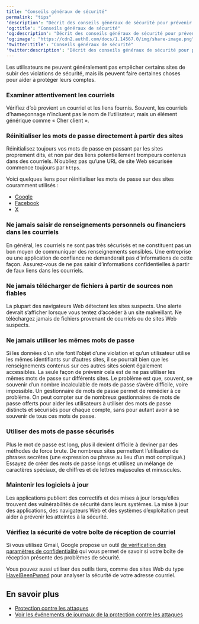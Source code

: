 ---
title: "Conseils généraux de sécurité"
permalink: "tips"
'description': "Décrit des conseils généraux de sécurité pour prévenir les failles de sécurité."
'og:title': "Conseils généraux de sécurité"
'og:description': "Décrit des conseils généraux de sécurité pour prévenir les failles de sécurité."
'og:image': "https://cdn2.auth0.com/docs/1.14567.0/img/share-image.png"
'twitter:title': "Conseils généraux de sécurité"
'twitter:description': "Décrit des conseils généraux de sécurité pour prévenir les failles de sécurité."
---

Les utilisateurs ne peuvent généralement pas empêcher certains sites de subir des violations de sécurité, mais ils peuvent faire certaines choses pour aider à protéger leurs comptes.

### Examiner attentivement les courriels

Vérifiez d’où provient un courriel et les liens fournis. Souvent, les courriels d’hameçonnage n’incluent pas le nom de l’utilisateur, mais un élément générique comme « Cher client ».

### Réinitialiser les mots de passe directement à partir des sites

Réinitialisez toujours vos mots de passe en passant par les sites proprement dits, et non par des liens potentiellement trompeurs contenus dans des courriels. N’oubliez pas qu’une URL de site Web sécurisée commence toujours par `https`.

Voici quelques liens pour réinitialiser les mots de passe sur des sites couramment utilisés :

* [Google](https://www.google.com/accounts/recovery/)
* [Facebook](https://www.facebook.com/settings)
* [X](https://x.com/settings/password)

### Ne jamais saisir de renseignements personnels ou financiers dans les courriels

En général, les courriels ne sont pas très sécurisés et ne constituent pas un bon moyen de communiquer des renseignements sensibles. Une entreprise ou une application de confiance ne demanderait pas d’informations de cette façon. Assurez-vous de ne pas saisir d’informations confidentielles à partir de faux liens dans les courriels.

### Ne jamais télécharger de fichiers à partir de sources non fiables

La plupart des navigateurs Web détectent les sites suspects. Une alerte devrait s’afficher lorsque vous tentez d’accéder à un site malveillant. Ne téléchargez jamais de fichiers provenant de courriels ou de sites Web suspects.

### Ne jamais utiliser les mêmes mots de passe

Si les données d’un site font l’objet d’une violation et qu’un utilisateur utilise les mêmes identifiants sur d’autres sites, il se pourrait bien que les renseignements contenus sur ces autres sites soient également accessibles. La seule façon de prévenir cela est de ne pas utiliser les mêmes mots de passe sur différents sites. Le problème est que, souvent, se souvenir d’un nombre incalculable de mots de passe s’avère difficile, voire impossible. Un gestionnaire de mots de passe permet de remédier à ce problème. On peut compter sur de nombreux gestionnaires de mots de passe offerts pour aider les utilisateurs à utiliser des mots de passe distincts et sécurisés pour chaque compte, sans pour autant avoir à se souvenir de tous ces mots de passe.

### Utiliser des mots de passe sécurisés

Plus le mot de passe est long, plus il devient difficile à deviner par des méthodes de force brute. De nombreux sites permettent l’utilisation de phrases secrètes (une expression ou phrase au lieu d’un mot compliqué.) Essayez de créer des mots de passe longs et utilisez un mélange de caractères spéciaux, de chiffres et de lettres majuscules et minuscules.

### Maintenir les logiciels à jour

Les applications publient des correctifs et des mises à jour lorsqu’elles trouvent des vulnérabilités de sécurité dans leurs systèmes. La mise à jour des applications, des navigateurs Web et des systèmes d’exploitation peut aider à prévenir les atteintes à la sécurité.

### Vérifiez la sécurité de votre boîte de réception de courriel

Si vous utilisez Gmail, Google propose un outil [de vérification des paramètres de confidentialité](https://myaccount.google.com/security-checkup) qui vous permet de savoir si votre boîte de réception présente des problèmes de sécurité.

Vous pouvez aussi utiliser des outils tiers, comme des sites Web du type [HaveIBeenPwned](https://haveibeenpwned.com/PwnedWebsites) pour analyser la sécurité de votre adresse courriel.

## En savoir plus

* [Protection contre les attaques](/docs/fr-ca/secure/attack-protection)
* [Voir les événements de journaux de la protection contre les attaques](/docs/fr-ca/secure/attack-protection/view-attack-protection-events)